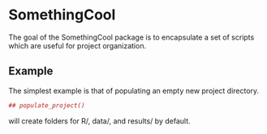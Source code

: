 # SomethingCool

The goal of the SomethingCool package is to encapsulate
a set of scripts which are useful for project organization.

## Example

The simplest example is that of populating an empty
new project directory. 

``` r
## populate_project()
```

will create folders for R/, data/, and results/ by default.
